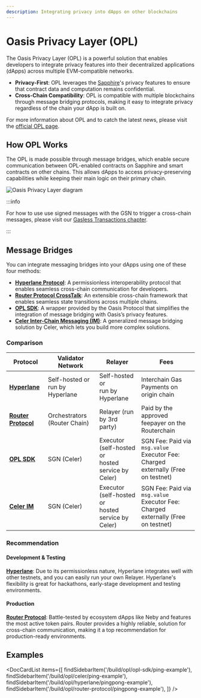 ```yaml
---
description: Integrating privacy into dApps on other blockchains
---
```



# Oasis Privacy Layer (OPL)

The Oasis Privacy Layer (OPL) is a powerful solution that enables developers
to integrate privacy features into their decentralized applications (dApps)
across multiple EVM-compatible networks.

- **Privacy-First**: OPL leverages the [Sapphire]'s privacy features to ensure
that contract data and computation remains confidential.
- **Cross-Chain Compatibility**: OPL is compatible with multiple blockchains
through message bridging protocols, making it easy to integrate privacy
regardless of the chain your dApp is built on.

For more information about OPL and to catch the latest news, please visit the
[official OPL page].

[official OPL page]: https://oasis.net/opl
[Sapphire]: https://github.com/oasisprotocol/docs/blob/main/docs/build/sapphire/README.mdx

## How OPL Works

The OPL is made possible through message bridges, which enable secure
communication between OPL-enabled contracts on Sapphire and smart contracts on
other chains. This allows dApps to access privacy-preserving capabilities while
keeping their main logic on their primary chain.

![Oasis Privacy Layer diagram](../images/opl/privacy-layer-diagram.png)

:::info

For how to use use signed messages with the GSN to trigger a cross-chain
messages, please visit our [Gasless Transactions chapter].

:::

[Gasless Transactions chapter]: https://github.com/oasisprotocol/docs/blob/main/docs/build/sapphire/develop/gasless.md

## Message Bridges

You can integrate messaging bridges into your dApps using one of these four
methods:

- **[Hyperlane Protocol][hyperlane]**: A permissionless interoperability
protocol that enables seamless cross-chain communication for developers.
- **[Router Protocol CrossTalk][router]**: An extensible cross-chain framework
that enables seamless state transitions across multiple chains.
- **[OPL SDK]**: A wrapper provided by the Oasis Protocol that simplifies the
integration of message bridging with Oasis’s privacy features.
- **[Celer Inter-Chain Messaging (IM)][celer]**: A generalized message bridging
solution by Celer, which lets you build more complex solutions.

### Comparison

| Protocol                      | Validator Network                   | Relayer                                                | Fees                                                                                   |
| ----------------------------- | ----------------------------------- | ------------------------------------------------------ | -------------------------------------------------------------------------------------- |
| **[Hyperlane][hyperlane]**    | Self-hosted or<br/>run by Hyperlane | Self-hosted or <br/>run by Hyperlane                   | Interchain Gas Payments on origin chain                                                |
| **[Router Protocol][router]** | Orchestrators (Router Chain)        | Relayer (run by 3rd party)                             | Paid by the approved feepayer on the Routerchain                                       |
| **[OPL SDK]**                 | SGN (Celer)                         | Executor (self-hosted or <br/>hosted service by Celer) | SGN Fee: Paid via `msg.value` <br/> Executor Fee: Charged externally (Free on testnet) |
| **[Celer IM][celer]**         | SGN (Celer)                         | Executor (self-hosted or <br/>hosted service by Celer) | SGN Fee: Paid via `msg.value` <br/> Executor Fee: Charged externally (Free on testnet) |

### Recommendation

#### Development & Testing

**[Hyperlane][hyperlane]**: Due to its permissionless nature, Hyperlane
integrates well with other testnets, and you can easily run your own Relayer.
Hyperlane's flexibility is great for hackathons, early-stage development and
testing environments.

#### Production

**[Router Protocol][router]**: Battle-tested by ecosystem dApps like Neby and
features the most active token pairs. Router provides a highly reliable,
solution for cross-chain communication, making it a top recommendation
for production-ready environments.

## Examples

<DocCardList items={[
    findSidebarItem('/build/opl/opl-sdk/ping-example'),
    findSidebarItem('/build/opl/celer/ping-example'),
    findSidebarItem('/build/opl/hyperlane/pingpong-example'),
    findSidebarItem('/build/opl/router-protocol/pingpong-example'),
    ]} />

[OPL SDK]: ./opl-sdk/README.md
[celer]: ./celer/README.md
[router]: ./router-protocol/README.md
[hyperlane]: ./hyperlane/README.md
